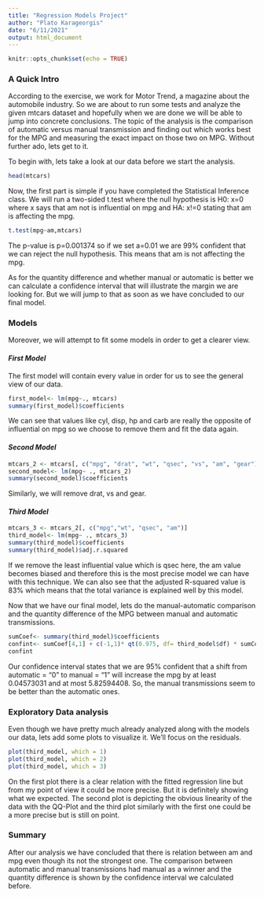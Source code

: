 ```yaml
---
title: "Regression Models Project"
author: "Plato Karageorgis"
date: "6/11/2021"
output: html_document
---
```


```r
knitr::opts_chunk$set(echo = TRUE)
```

### A Quick Intro

According to the exercise, we work for Motor Trend, a magazine about the automobile industry. So we are about to run some tests and analyze the given mtcars dataset and hopefully when we are done we will be able to jump into concrete conclusions. The topic of the analysis is the comparison of automatic versus manual transmission and finding out which works best for the MPG and measuring the exact impact on those two on MPG. Without further ado, lets get to it.

To begin with, lets take a look at our data before we start the analysis.

```r
head(mtcars)
```

Now, the first part is simple if you have completed the Statistical Inference class. We will run a two-sided t.test where the null hypothesis is H0: x=0 where x says that am not is influential on mpg and HA: x!=0 stating that am is affecting the mpg.

```r
t.test(mpg~am,mtcars)
```

The p-value is p=0.001374 so if we set a=0.01 we are 99% confident that we can reject the null hypothesis. This means that am is not affecting the mpg.

As for the quantity difference and whether manual or automatic is better we can calculate a confidence interval that will illustrate the margin we are looking for. But we will jump to that as soon as we have concluded to our final model.

### Models

Moreover, we will attempt to fit some models in order to get a clearer view.

#### *First Model*

The first model will contain every value in order for us to see the general view of our data.

```r
first_model<- lm(mpg~., mtcars)
summary(first_model)$coefficients
```

We can see that values like cyl, disp, hp and carb are really the opposite of influential on mpg so we choose to remove them and fit the data again.

#### *Second Model*

```r
mtcars_2 <- mtcars[, c("mpg", "drat", "wt", "qsec", "vs", "am", "gear")]
second_model<- lm(mpg~ ., mtcars_2)
summary(second_model)$coefficients
```

Similarly, we will remove drat, vs and gear.

#### *Third Model*

```r
mtcars_3 <- mtcars_2[, c("mpg","wt", "qsec", "am")]
third_model<- lm(mpg~ ., mtcars_3)
summary(third_model)$coefficients
summary(third_model)$adj.r.squared
```

If we remove the least influential value which is qsec here, the am value becomes biased and therefore this is the most precise model we can have with this technique. We can also see that the adjusted R-squared value is 83% which means that the total variance is explained well by this model.

Now that we have our final model, lets do the manual-automatic comparison and the quantity difference of the MPG between manual and automatic transmissions.

```r
sumCoef<- summary(third_model)$coefficients
confint<- sumCoef[4,1] + c(-1,1)* qt(0.975, df= third_model$df) * sumCoef[4,2]
confint
```
Our confidence interval states that we are 95% confident that a shift from automatic = "0" to manual = "1" will increase the mpg by at least 0.04573031  and at most 5.82594408. So, the manual transmissions seem to be better than the automatic ones.

### Exploratory Data analysis

Even though we have pretty much already analyzed along with the models our data, lets add some plots to visualize it. We'll focus on the residuals.

```r
plot(third_model, which = 1)
plot(third_model, which = 2)
plot(third_model, which = 3)
```

On the first plot there is a clear relation with the fitted regression line but from my point of view it could be more precise. But it is definitely showing what we expected. The second plot is depicting the obvious linearity of the data with the QQ-Plot and the third plot similarly with the first one could be a more precise but is still on point.

### Summary

After our analysis we have concluded that there is relation between am and mpg even though its not the strongest one. The comparison between automatic and manual transmissions had manual as a winner and the quantity difference is shown by the confidence interval we calculated before.

